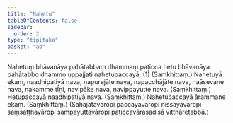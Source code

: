 ```yaml
---
title: "Nahetu"
tableOfContents: false
sidebar:
  order: 2
type: "tipitaka"
basket: "ab"
---
```



<DynamicBreadcrumb />

<Division number="268">

<Paragraph number="541">
Nahetuṃ bhāvanāya pahātabbaṃ dhammaṃ paṭicca hetu bhāvanāya pahātabbo dhammo uppajjati nahetupaccayā. (1) (Saṃkhittaṃ.)
</Paragraph>

</Division>
<Division number="269">

<Paragraph number="542">
Nahetuyā ekaṃ, naadhipatiyā nava, napurejāte nava, napacchājāte nava, naāsevane nava, nakamme tīṇi, navipāke nava, navippayutte nava. (Saṃkhittaṃ.)
</Paragraph>

<Paragraph number="543">
Hetupaccayā naadhipatiyā nava. (Saṃkhittaṃ.)
</Paragraph>

<Paragraph number="544">
Nahetupaccayā ārammaṇe ekaṃ. (Saṃkhittaṃ.)
</Paragraph>

<Paragraph number="545">
(Sahajātavāropi paccayavāropi nissayavāropi saṃsaṭṭhavāropi sampayuttavāropi paṭiccavārasadisā vitthāretabbā.)
</Paragraph>
</Division>